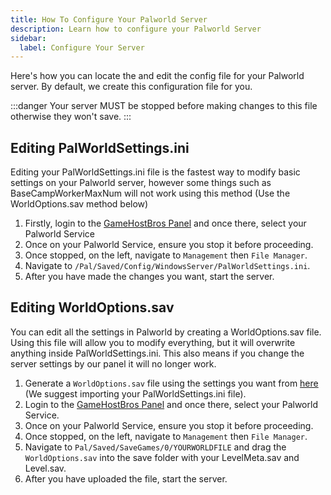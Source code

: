 ```yaml
---
title: How To Configure Your Palworld Server
description: Learn how to configure your Palworld Server 
sidebar:
  label: Configure Your Server
---
```


Here's how you can locate the and edit the config file for your Palworld server. By default, we create this configuration file for you.

:::danger
Your server MUST be stopped before making changes to this file otherwise they won't save.
:::

## Editing PalWorldSettings.ini
Editing your PalWorldSettings.ini file is the fastest way to modify basic settings on your Palworld server, however some things such as BaseCampWorkerMaxNum will not work using this method (Use the WorldOptions.sav method below)

1. Firstly, login to the [GameHostBros Panel](https://panel.gamehostbros.com/) and once there, select your Palworld Service
2. Once on your Palworld Service, ensure you stop it before proceeding.
3. Once stopped, on the left, navigate to `Management` then `File Manager`.
4. Navigate to `/Pal/Saved/Config/WindowsServer/PalWorldSettings.ini`.
5. After you have made the changes you want, start the server. 

## Editing WorldOptions.sav
You can edit all the settings in Palworld by creating a WorldOptions.sav file. Using this file will allow you to modify everything, but it will overwrite anything inside PalWorldSettings.ini. This also means if you change the server settings by our panel it will no longer work.

1. Generate a `WorldOptions.sav` file using the settings you want from [here](https://palworldoptions.com/) (We suggest importing your PalWorldSettings.ini file).
2. Login to the [GameHostBros Panel](https://panel.gamehostbros.com/) and once there, select your Palworld Service.
3. Once on your Palworld Service, ensure you stop it before proceeding.
4. Once stopped, on the left, navigate to `Management` then `File Manager`.
5. Navigate to `Pal/Saved/SaveGames/0/YOURWORLDFILE` and drag the `WorldOptions.sav` into the save folder with your LevelMeta.sav and Level.sav.
6. After you have uploaded the file, start the server. 